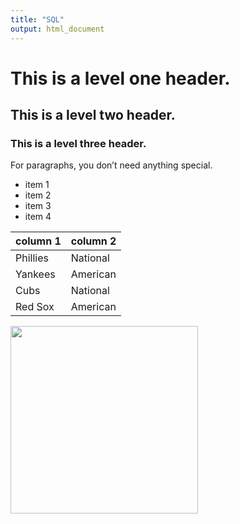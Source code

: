 ```yaml
---
title: "SQL"
output: html_document
---
```


# This is a level one header.
## This is a level two header.
### This is a level three header.

For paragraphs, you don't need anything special.

* item 1
* item 2
* item 3
* item 4

column 1 | column 2
----- | -----
Phillies | National
Yankees | American
Cubs | National
Red Sox | American

<img src="kittens.jpg" width="300" />